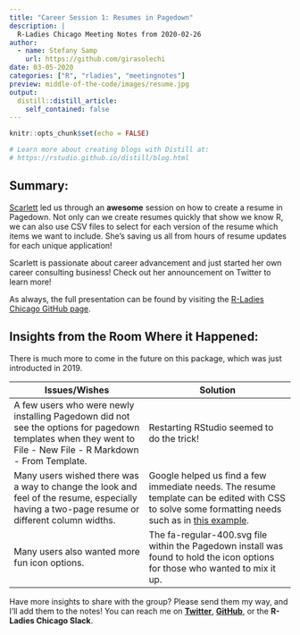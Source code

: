 ```yaml
---
title: "Career Session 1: Resumes in Pagedown"
description: |
  R-Ladies Chicago Meeting Notes from 2020-02-26
author:
  - name: Stefany Samp
    url: https://github.com/girasolechi
date: 03-05-2020
categories: ["R", "rladies", "meetingnotes"]
preview: middle-of-the-code/images/resume.jpg
output:
  distill::distill_article:
    self_contained: false
---
```


```r
knitr::opts_chunk$set(echo = FALSE)

# Learn more about creating blogs with Distill at:
# https://rstudio.github.io/distill/blog.html

```

## Summary:

[Scarlett](https://twitter.com/Scar_Data) led us through an **awesome** session on how to create a resume in Pagedown. Not only can we create resumes quickly that show we know R, we can also use CSV files to select for each version of the resume which items we want to include. She's saving us all from hours of resume updates for each unique application!

Scarlett is passionate about career advancement and just started her own career consulting business! Check out her announcement on Twitter to learn more!

As always, the full presentation can be found by visiting the [R-Ladies Chicago GitHub page](https://github.com/rladies-chicago).

## Insights from the Room Where it Happened:

There is much more to come in the future on this package, which was just introducted in 2019. 

Issues/Wishes | Solution
------------ | -------------
A few users who were newly installing Pagedown did not see the options for pagedown templates when they went to File - New File - R Markdown - From Template.  | Restarting RStudio seemed to do the trick!
Many users wished there was a way to change the look and feel of the resume, especially having a two-page resume or different column widths. | Google helped us find a few immediate needs. The resume template can be edited with CSS to solve some formatting needs such as in [this example](https://github.com/rstudio/pagedown/issues/15). 
Many users also wanted more fun icon options. | The fa-regular-400.svg file within the Pagedown install was found to hold the icon options for those who wanted to mix it up.

Have more insights to share with the group? Please send them my way, and I'll add them to the notes! You can reach me on [**Twitter**](https://twitter.com/girasolechi), [**GitHub**](https://github.com/girasolechi), or the **R-Ladies Chicago Slack**. 

